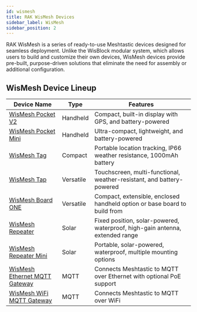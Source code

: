 ```yaml
---
id: wismesh
title: RAK WisMesh Devices
sidebar_label: WisMesh
sidebar_position: 2
---
```


RAK WisMesh is a series of ready-to-use Meshtastic devices designed for seamless deployment. Unlike the WisBlock modular system, which allows users to build and customize their own devices, WisMesh devices provide pre-built, purpose-driven solutions that eliminate the need for assembly or additional configuration.

## WisMesh Device Lineup

| Device Name                                                          | Type      | Features                                                                     |
| -------------------------------------------------------------------- | --------- | ---------------------------------------------------------------------------- |
| [WisMesh Pocket V2](./pocket/?pocket=pocketv2)                       | Handheld  | Compact, built-in display with GPS, and battery-powered                      |
| [WisMesh Pocket Mini](./pocket/?pocket=pocket-mini)                  | Handheld  | Ultra-compact, lightweight, and battery-powered                              |
| [WisMesh Tag](./tag)                                                 | Compact   | Portable location tracking, IP66 weather resistance, 1000mAh battery         |
| [WisMesh Tap](./tap)                                                 | Versatile | Touchscreen, multi-functional, weather-resistant, and battery-powered        |
| [WisMesh Board ONE](./board-one)                                     | Versatile | Compact, extensible, enclosed handheld option or base board to build from    |
| [WisMesh Repeater](./repeater/?repeater=repeater)                    | Solar     | Fixed position, solar-powered, waterproof, high-gain antenna, extended range |
| [WisMesh Repeater Mini](./repeater/?repeater=repeater-mini)          | Solar     | Portable, solar-powered, waterproof, multiple mounting options               |
| [WisMesh Ethernet MQTT Gateway](./gateway/?gateway=gateway-ethernet) | MQTT      | Connects Meshtastic to MQTT over Ethernet with optional PoE support          |
| [WisMesh WiFi MQTT Gateway](./gateway/?gateway=gateway-wifi)         | MQTT      | Connects Meshtastic to MQTT over WiFi                                        |
